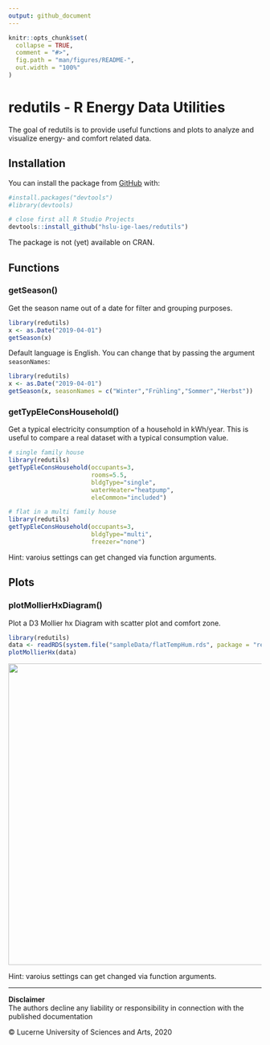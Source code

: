```yaml
---
output: github_document
---
```


<!-- README.md is generated from README.Rmd. Please edit that file -->

```r
knitr::opts_chunk$set(
  collapse = TRUE,
  comment = "#>",
  fig.path = "man/figures/README-",
  out.width = "100%"
)
```

# redutils - R Energy Data Utilities

<!-- badges: start -->
<!-- badges: end -->

The goal of redutils is to provide useful functions and plots to analyze and visualize energy- and comfort related data. 

## Installation

You can install the package from [GitHub](https://github.com/) with:

``` r
#install.packages("devtools")
#library(devtools)

# close first all R Studio Projects
devtools::install_github("hslu-ige-laes/redutils")
```
The package is not (yet) available on CRAN.

## Functions
### getSeason()
Get the season name out of a date for filter and grouping purposes.

```r
library(redutils)
x <- as.Date("2019-04-01")
getSeason(x)
```

Default language is English. You can change that by passing the argument `seasonNames`:

```r
library(redutils)
x <- as.Date("2019-04-01")
getSeason(x, seasonNames = c("Winter","Frühling","Sommer","Herbst"))
```

### getTypEleConsHousehold()
Get a typical electricity consumption of a household in kWh/year. This is useful to compare a real dataset with a typical consumption value.

```r
# single family house
library(redutils)
getTypEleConsHousehold(occupants=3,
                       rooms=5.5,
                       bldgType="single",
                       waterHeater="heatpump",
                       eleCommon="included")
```

```r
# flat in a multi family house
library(redutils)
getTypEleConsHousehold(occupants=3,
                       bldgType="multi",
                       freezer="none")
```

Hint: varoius settings can get changed via function arguments.

## Plots
### plotMollierHxDiagram()
Plot a D3 Mollier hx Diagram with scatter plot and comfort zone.

```r
library(redutils)
data <- readRDS(system.file("sampleData/flatTempHum.rds", package = "redutils"))
plotMollierHx(data)
```
<img src="inst/mollierHxDiagram/example.png" class="illustration" width=600/>

Hint: varoius settings can get changed via function arguments.

<hr>

**Disclaimer**<br>
The authors decline any liability or responsibility in connection with the published documentation

&copy; Lucerne University of Sciences and Arts, 2020
